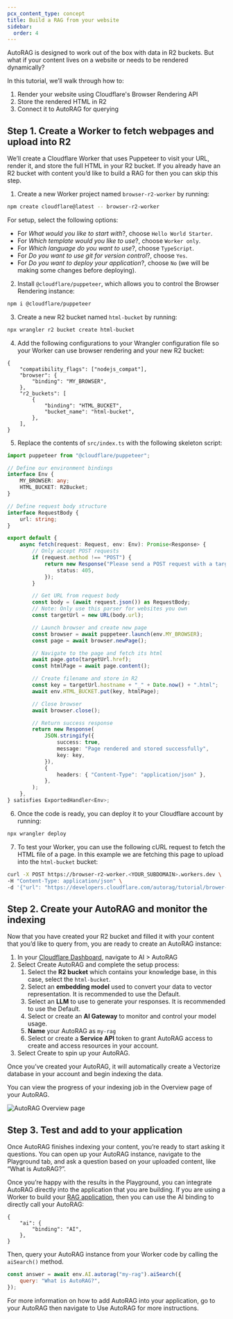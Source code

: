 ```yaml
---
pcx_content_type: concept
title: Build a RAG from your website
sidebar:
  order: 4
---
```


AutoRAG is designed to work out of the box with data in R2 buckets. But what if your content lives on a website or needs to be rendered dynamically?

In this tutorial, we’ll walk through how to:

1. Render your website using Cloudflare's Browser Rendering API
2. Store the rendered HTML in R2
3. Connect it to AutoRAG for querying

## Step 1. Create a Worker to fetch webpages and upload into R2

We’ll create a Cloudflare Worker that uses Puppeteer to visit your URL, render it, and store the full HTML in your R2 bucket. If you already have an R2 bucket with content you’d like to build a RAG for then you can skip this step.

1. Create a new Worker project named `browser-r2-worker` by running:

```bash
npm create cloudflare@latest -- browser-r2-worker
```

For setup, select the following options:

- For _What would you like to start with_?, choose `Hello World Starter`.
- For _Which template would you like to use_?, choose `Worker only`.
- For _Which language do you want to use_?, choose `TypeScript`.
- For _Do you want to use git for version control_?, choose `Yes`.
- For _Do you want to deploy your application_?, choose `No` (we will be making some changes before deploying).

2. Install `@cloudflare/puppeteer`, which allows you to control the Browser Rendering instance:

```bash
npm i @cloudflare/puppeteer
```

3. Create a new R2 bucket named `html-bucket` by running:

```bash
npx wrangler r2 bucket create html-bucket
```

4. Add the following configurations to your Wrangler configuration file so your Worker can use browser rendering and your new R2 bucket:

```jsonc
{
	"compatibility_flags": ["nodejs_compat"],
	"browser": {
		"binding": "MY_BROWSER",
	},
	"r2_buckets": [
		{
			"binding": "HTML_BUCKET",
			"bucket_name": "html-bucket",
		},
	],
}
```

5. Replace the contents of `src/index.ts` with the following skeleton script:

```typescript
import puppeteer from "@cloudflare/puppeteer";

// Define our environment bindings
interface Env {
	MY_BROWSER: any;
	HTML_BUCKET: R2Bucket;
}

// Define request body structure
interface RequestBody {
	url: string;
}

export default {
	async fetch(request: Request, env: Env): Promise<Response> {
		// Only accept POST requests
		if (request.method !== "POST") {
			return new Response("Please send a POST request with a target URL", {
				status: 405,
			});
		}

		// Get URL from request body
		const body = (await request.json()) as RequestBody;
		// Note: Only use this parser for websites you own
		const targetUrl = new URL(body.url);

		// Launch browser and create new page
		const browser = await puppeteer.launch(env.MY_BROWSER);
		const page = await browser.newPage();

		// Navigate to the page and fetch its html
		await page.goto(targetUrl.href);
		const htmlPage = await page.content();

		// Create filename and store in R2
		const key = targetUrl.hostname + "_" + Date.now() + ".html";
		await env.HTML_BUCKET.put(key, htmlPage);

		// Close browser
		await browser.close();

		// Return success response
		return new Response(
			JSON.stringify({
				success: true,
				message: "Page rendered and stored successfully",
				key: key,
			}),
			{
				headers: { "Content-Type": "application/json" },
			},
		);
	},
} satisfies ExportedHandler<Env>;
```

6. Once the code is ready, you can deploy it to your Cloudflare account by running:

```bash
npx wrangler deploy
```

7. To test your Worker, you can use the following cURL request to fetch the HTML file of a page. In this example we are fetching this page to upload into the `html-bucket` bucket:

```bash
curl -X POST https://browser-r2-worker.<YOUR_SUBDOMAIN>.workers.dev \
-H "Content-Type: application/json" \
-d '{"url": "https://developers.cloudflare.com/autorag/tutorial/brower-rendering-autorag-tutorial/"}'
```

## Step 2. Create your AutoRAG and monitor the indexing

Now that you have created your R2 bucket and filled it with your content that you’d like to query from, you are ready to create an AutoRAG instance:

1. In your [Cloudflare Dashboard](https://dash.cloudflare.com/?to=/:account/ai/autorag), navigate to AI > AutoRAG
2. Select Create AutoRAG and complete the setup process:
   1. Select the **R2 bucket** which contains your knowledge base, in this case, select the `html-bucket`.
   2. Select an **embedding model** used to convert your data to vector representation. It is recommended to use the Default.
   3. Select an **LLM** to use to generate your responses. It is recommended to use the Default.
   4. Select or create an **AI Gateway** to monitor and control your model usage.
   5. **Name** your AutoRAG as `my-rag`
   6. Select or create a **Service API** token to grant AutoRAG access to create and access resources in your account.
3. Select Create to spin up your AutoRAG.

Once you’ve created your AutoRAG, it will automatically create a Vectorize database in your account and begin indexing the data.

You can view the progress of your indexing job in the Overview page of your AutoRAG.

![AutoRAG Overview page](~/assets/images/autorag/tutorial-indexing-page.png)

## Step 3. Test and add to your application

Once AutoRAG finishes indexing your content, you’re ready to start asking it questions. You can open up your AutoRAG instance, navigate to the Playground tab, and ask a question based on your uploaded content, like “What is AutoRAG?”.

Once you’re happy with the results in the Playground, you can integrate AutoRAG directly into the application that you are building. If you are using a Worker to build your [RAG application](/autorag/), then you can use the AI binding to directly call your AutoRAG:

```jsonc
{
	"ai": {
		"binding": "AI",
	},
}
```

Then, query your AutoRAG instance from your Worker code by calling the `aiSearch()` method.

```javascript
const answer = await env.AI.autorag("my-rag").aiSearch({
	query: "What is AutoRAG?",
});
```

For more information on how to add AutoRAG into your application, go to your AutoRAG then navigate to Use AutoRAG for more instructions.
